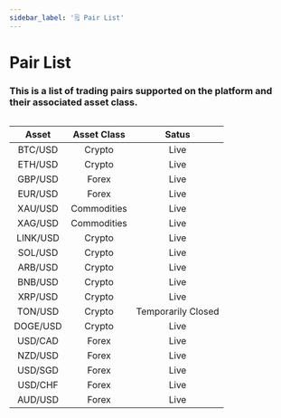 ```yaml
---
sidebar_label: '🗒️ Pair List'
---
```


# Pair List

### This is a list of trading pairs supported on the platform and their associated asset class. 

<div>
<table className="pair-table">

|     Asset              |       Asset Class      |             Satus      |
|:----------------------:|:----------------------:|:----------------------:|
|    BTC/USD             |           Crypto       |           Live         |                        
|    ETH/USD             |           Crypto       |           Live         |            
|    GBP/USD             |            Forex       |           Live         |               
|    EUR/USD             |            Forex       |           Live         |
|    XAU/USD             |        Commodities     |           Live         |
|    XAG/USD             |        Commodities     |           Live         |
|    LINK/USD            |           Crypto       |           Live         |
|    SOL/USD             |           Crypto       |           Live         |
|    ARB/USD             |           Crypto       |           Live         |
|    BNB/USD             |           Crypto       |           Live         |
|    XRP/USD             |           Crypto       |           Live         |
|    TON/USD             |           Crypto       |    Temporarily Closed  |
|    DOGE/USD            |           Crypto       |           Live         |
|    USD/CAD             |            Forex       |           Live         |
|    NZD/USD             |            Forex       |           Live         |
|    USD/SGD             |            Forex       |           Live         |
|    USD/CHF             |            Forex       |           Live         |
|    AUD/USD             |            Forex       |           Live         |

</table>
</div>
